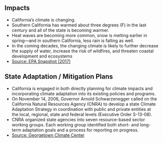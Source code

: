 ## Impacts

- California’s climate is changing. 
- Southern California has warmed about three degrees (F) in the last century
and all of the state is becoming warmer. 
- Heat waves are becoming more common, snow is melting earlier in
spring—and in southern California, less rain is falling
as well. 
- In the coming decades, the changing climate is likely to further decrease the supply of water, increase
the risk of wildfires, and threaten coastal development
and ecosystems
- [Source: EPA Snapshot (2017)](https://19january2017snapshot.epa.gov/sites/production/files/2016-09/documents/climate-change-ca.pdf)

## State Adaptation / Mitigation Plans

- California is engaged in both directly planning for climate impacts and incorporating climate adaptation into its existing policies and programs. 
- On November 14, 2008, Governor Arnold Schwarzenegger called on the California Natural Resources Agency (CNRA) to develop a state Climate Adaptation Strategy in coordination with public and private entities at the local, regional, state and federal levels (Executive Order S-13-08). 
- CNRA organized state agencies into seven resource-based sector working groups. Each working group identified both short- and long-term adaptation goals and a process for reporting on progress.
- [Source: Georgetown Climate Center](https://www.georgetownclimate.org/adaptation/state-information/california/overview.html)